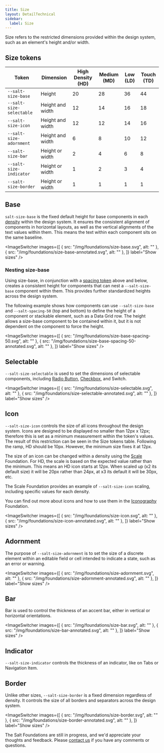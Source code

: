 ```yaml
---
title: Size
layout: DetailTechnical
sidebar:
  label: Size
---
```


Size refers to the restricted dimensions provided within the design system, such as an element's height and/or width.

## Size tokens

| Token                    | Dimension        | High Density (HD) | Medium (MD) | Low (LD) | Touch (TD) |
| ------------------------ | ---------------- | ----------------- | ----------- | -------- | ---------- |
| `--salt-size-base`       | Height           | 20                | 28          | 36       | 44         |
| `--salt-size-selectable` | Height and width | 12                | 14          | 16       | 18         |
| `--salt-size-icon`       | Height and width | 12                | 12          | 14       | 16         |
| `--salt-size-adornment`  | Height and width | 6                 | 8           | 10       | 12         |
| `--salt-size-bar`        | Height or width  | 2                 | 4           | 6        | 8          |
| `--salt-size-indicator`  | Height or width  | 1                 | 2           | 3        | 4          |
| `--salt-size-border`     | Height or width  | 1                 | 1           | 1        | 1          |

## Base

`salt-size-base` is the fixed default height for base components in each [density](density) within the design system. It ensures the consistent alignment of components in horizontal layouts, as well as the vertical alignments of the text values within them. This means the text within each component sits on the same baseline.

<ImageSwitcher
  images={[
    { src: "/img/foundations/size-base.svg", alt: "" },
    { src: "/img/foundations/size-base-annotated.svg", alt: "" },
  ]}
  label="Show sizes"
/>

### Nesting size-base

Using size-base, in conjunction with a [spacing token](spacing) above and below, creates a consistent height for components that can nest a `--salt-size-base` component within them. This provides further standardized heights across the design system.

The following example shows how components can use `--salt-size-base` and `--salt-spacing-50` (top and bottom) to define the height of a component or stackable element, such as a Data Grid row. The height allows a size-base component to be contained within it, but it is not dependent on the component to force the height.

<ImageSwitcher
  images={[
    { src: "/img/foundations/size-base-spacing-50.svg", alt: "" },
    { src: "/img/foundations/size-base-spacing-50-annotated.svg", alt: "" },
  ]}
  label="Show sizes"
/>

## Selectable

`--salt-size-selectable` is used to set the dimensions of selectable components, including [Radio Button](https://storybook.saltdesignsystem.com/?path=/docs/documentation-core-radio-button--page), [Checkbox](https://storybook.saltdesignsystem.com/?path=/docs/documentation-core-checkbox--page), and Switch.

<ImageSwitcher
  images={[
    { src: "/img/foundations/size-selectable.svg", alt: "" },
    { src: "/img/foundations/size-selectable-annotated.svg", alt: "" },
  ]}
  label="Show sizes"
/>

## Icon

`--salt-size-icon` controls the size of all icons throughout the design system. Icons are designed to be displayed no smaller than 12px x 12px; therefore this is set as a minimum measurement within the token's values. The result of this restriction can be seen in the Size tokens table. Following the ramp, HD should be 10px. However, the minimum size fixes it at 12px.

The size of an icon can be changed within a density using the [Scale](scale) Foundation. For HD, the scale is based on the expected value rather than the minimum. This means an HD icon starts at 12px. When scaled up (x2 its default size) it will be 20px rather than 24px, at x3 its default it will be 30px, etc.

The Scale Foundation provides an example of `--salt-size-icon` scaling, including specific values for each density.

You can find out more about icons and how to use them in the [Iconography](iconography) Foundation.

<ImageSwitcher
  images={[
    { src: "/img/foundations/size-icon.svg", alt: "" },
    { src: "/img/foundations/size-icon-annotated.svg", alt: "" },
  ]}
  label="Show sizes"
/>

## Adornment

The purpose of `--salt-size-adornment` is to set the size of a discrete element within an editable field or cell intended to indicate a state, such as an error or warning.

<ImageSwitcher
  images={[
    { src: "/img/foundations/size-adornment.svg", alt: "" },
    { src: "/img/foundations/size-adornment-annotated.svg", alt: "" },
  ]}
  label="Show sizes"
/>

## Bar

Bar is used to control the thickness of an accent bar, either in vertical or horizontal orientations.

<ImageSwitcher
  images={[
    { src: "/img/foundations/size-bar.svg", alt: "" },
    { src: "/img/foundations/size-bar-annotated.svg", alt: "" },
  ]}
  label="Show sizes"
/>

## Indicator

`--salt-size-indicator` controls the thickness of an indicator, like on Tabs or Navigation Item.

## Border

Unlike other sizes, `--salt-size-border` is a fixed dimension regardless of density. It controls the size of all borders and separators across the design system.

<ImageSwitcher
  images={[
    { src: "/img/foundations/size-border.svg", alt: "" },
    { src: "/img/foundations/size-border-annotated.svg", alt: "" },
  ]}
  label="Show sizes"
/>

<Callout title="Have some feedback?">

The Salt Foundations are still in progress, and we'd appreciate your thoughts and feedback. Please [contact us](../support-and-contributions/index) if you have any comments or questions.

</Callout>
